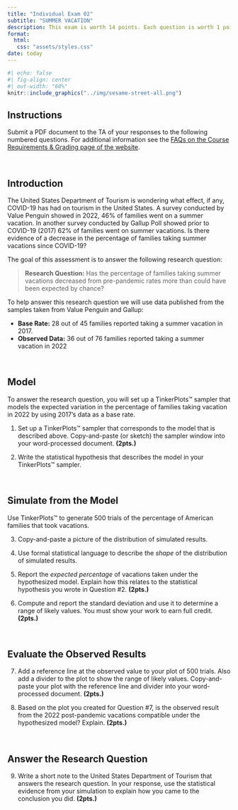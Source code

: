 ```yaml
---
title: "Individual Exam 02"
subtitle: "SUMMER VACATION"
description: This exam is worth 14 points. Each question is worth 1 point unless otherwise noted. <br /><br /> *Copyright EPSY 3264, 2024*
format:
  html:
   css: "assets/styles.css"
date: today
---
```


```r
#| echo: false
#| fig-align: center
#| out-width: "60%"
knitr::include_graphics("../img/sesame-street-all.png")
```


## Instructions

Submit a PDF document to the TA of your responses to the following numbered questions. For additional information see the [FAQs on the Course Requirements &amp; Grading page of the website](../grading.html#faqs).

<br />


## Introduction

The United States Department of Tourism is wondering what effect, if any, COVID-19 has had on tourism in the United States. A survey conducted by Value Penguin showed in 2022, 46% of families went on a summer vacation. In another survey conducted by Gallup Poll showed prior to COVID-19 (2017) 62% of families went on summer vacations. Is there evidence of a decrease in the percentage of families taking summer vacations since COVID-19?

The goal of this assessment is to answer the following research question:

> **Research Question:** Has the percentage of families taking summer vacations decreased from pre-pandemic rates more than could have been expected by chance?

To help answer this research question we will use data published from the samples taken from Value Penguin and Gallup:

- **Base Rate:** 28 out of 45 families reported taking a summer vacation in 2017.
- **Observed Data:** 36 out of 76 families reported taking a summer vacation in 2022 

<br />

## Model

To answer the research question, you will set up a TinkerPlots&trade; sampler that models the expected variation in the percentage of families taking vacation in 2022 by using 2017's data as a base rate. 

1. Set up a TinkerPlots&trade; sampler that corresponds to the model that is described above. Copy-and-paste (or sketch) the sampler window into your word-processed document. **(2pts.)** 

2. Write the statistical hypothesis that describes the model in your TinkerPlots&trade; sampler.  

<br />


## Simulate from the Model

Use TinkerPlots&trade; to generate 500 trials of the percentage of American families that took vacations. 

3. Copy-and-paste a picture of the distribution of simulated results.

4. Use formal statistical language to describe the *shape* of the distribution of simulated results. 

5. Report the *expected percentage* of vacations taken under the hypothesized model. Explain how this relates to the statistical hypothesis you wrote in Question #2. **(2pts.)**

6. Compute and report the standard deviation and use it to determine a range of likely values. You must show your work to earn full credit. **(2pts.)**

<br />


## Evaluate the Observed Results

7. Add a reference line at the observed value to your plot of 500 trials. Also add a divider to the plot to show the range of likely values. Copy-and-paste  your plot with the reference line and divider into your word-processed document. **(2pts.)**

8. Based on the plot you created for Question #7, is the observed result from the 2022 post-pandemic vacations compatible under the hypothesized model? Explain. **(2pts.)**

<br />


## Answer the Research Question

9. Write a short note to the United States Department of Tourism that answers the research question. In your response, use the statistical evidence from your simulation to explain how you came to the conclusion you did. **(2pts.)**






